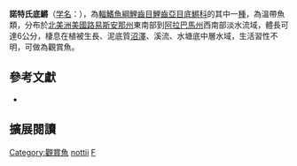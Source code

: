 {{Speciesbox
| name = 諾特氏底鱂
| image = 
| image_width = 200px
| image_caption = 
| status = LC
| status_system = IUCN3.1
| genus = Fundulus
| species = nottii
| authority = Agassiz, 1854
| synonyms = *''Zygonectes nottii'', Agassiz, 1854
*''Fundulus notti'', Agassiz, 1854
*''Zygonectes guttatus'', Agassiz, 1854
*''Fundulus guttatus'', Agassiz, 1854
}}
'''諾特氏底鱂'''（[[学名|学名]]：{{lang|la|''Fundulus nottii''}}），為[[輻鰭魚綱|輻鰭魚綱]][[鯉齒目|鯉齒目]][[鯉齒亞目|鯉齒亞目]][[底鱂科|底鱂科]]的其中一[[種|種]]，為溫帶魚類，分布於[[北美洲|北美洲]][[美國|美國]][[路易斯安那州|路易斯安那州]]東南部到[[阿拉巴馬州|阿拉巴馬州]]西南部淡水流域，體長可達6公分，棲息在植被生長、泥底質[[沼澤|沼澤]]、溪流、水塘底中層水域，生活習性不明，可做為觀賞魚。

== 參考文獻 ==
*{{FishBase_species|genus=Fundulus|species=nottii |year=2014|month=10}}

== 擴展閱讀 ==
{{refbegin}}
{{wikispecies-inline|Fundulus nottii }}
{{refend}}
{{Taxonbar|from=Q5853327}}

[[Category:觀賞魚|Category:觀賞魚]]
[[Category:底鱂屬|nottii]]
[[Category:1854年描述的魚類|F]]


{{魚類小作品}}